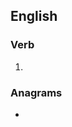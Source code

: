 {{also|re-shot}}
==English==

===Verb===
{{head|en|verb form}}

# {{en-past of|reshoot}}

===Anagrams===
* {{anagrams|en|a=ehorst|Rothes|Stoehr|hetros|hoster|others|rehost|short e|shorte|shoter|throes|tosher}}